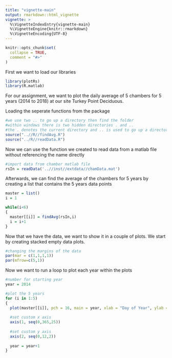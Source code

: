 ```yaml
---
title: "vignette-main"
output: rmarkdown::html_vignette
vignette: >
  %\VignetteIndexEntry{vignette-main}
  %\VignetteEngine{knitr::rmarkdown}
  %\VignetteEncoding{UTF-8}
---
```


```r
knitr::opts_chunk$set(
  collapse = TRUE,
  comment = "#>"
)
```

First we want to load our libraries
```r
library(plotRs)
library(R.matlab)
```

For our assignment, we want to plot the daily average of 5 chambers for 5 years (2014 to 2018) at our site Turkey Point Deciduous.

Loading the seperate functions from the package
```r
#we use two .. to go up a directory then find the folder 
#within windows there is two hidden directories . and .. 
#the . denotes the current directory and .. is used to go up a directory
source("..//R//findAvg.R")
source("../R//readData.R")
```

Now we can use the function we created to read data from a matlab file without referencing the name directly
```r
#import data from chamber matlab file
rsIn = readData('..//inst//extdata//chamData.mat')
```

Afterwards, we can find the average of the chambers for 5 years by creating a list that contains the 5 years data points 
```r
master = list()
i = 1

while(i<6)
{
  master[[i]] = findAvg(rsIn,i)
  i = i+1
}
```

Now that we have the data, we want to show it in a couple of plots. We start by creating stacked empty data plots.
```r
#changing the margins of the data
par(mar = c(1,1,1,1))
par(mfrow=c(5,1))
```

Now we want to run a loop to plot each year within the plots 
```r
#number for starting year
year = 2014

#plot the 5 years
for (i in 1:5)
{
  plot(master[[i]], pch = 16, main = year, xlab = "Day of Year", ylab = "Rs (µmol CO2/m2/s)")
  
  #set custom x axis
  axis(1, seq(0,365,25))
  
  #set custom y axis
  axis(2, seq(0,12,2))
  
  year = year+1
}
```
